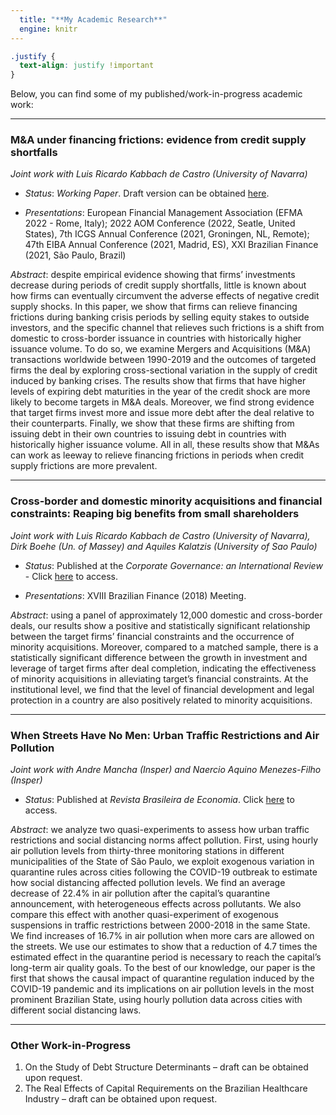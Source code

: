 ```yaml
---
  title: "**My Academic Research**"
  engine: knitr
---
```


```css
.justify {
  text-align: justify !important
}
```

::: {.justify}

Below, you can find some of my published/work-in-progress academic work:

------------------------------------------------------------------------

### **M\&A under financing frictions: evidence from credit supply shortfalls**

*Joint work with Luis Ricardo Kabbach de Castro (University of Navarra)*

* *Status*: *Working Paper*. Draft version can be obtained [here](https://drive.google.com/file/d/1ygV2IDf6Osjm8oDvdmeKlWGkxpEVCXXo/view?usp=share_link).

* *Presentations*: European Financial Management Association (EFMA 2022 - Rome, Italy); 2022 AOM Conference (2022, Seatle, United States), 7th ICGS Annual Conference (2021, Groningen, NL, Remote); 47th EIBA Annual Conference (2021, Madrid, ES), XXI Brazilian Finance (2021, São Paulo, Brazil)

*Abstract*: despite empirical evidence showing that firms' investments decrease during periods of credit supply shortfalls, little is known about how firms can eventually circumvent the adverse effects of negative credit supply shocks. In this paper, we show that firms can relieve financing frictions during banking crisis periods by selling equity stakes to outside investors, and the specific channel that relieves such frictions is a shift from domestic to cross-border issuance in countries with historically higher issuance volume. To do so, we examine Mergers and Acquisitions (M\&A) transactions worldwide between 1990-2019 and the outcomes of targeted firms \textit{ex-post} the deal by exploring cross-sectional variation in the supply of credit induced by banking crises. The results show that firms that have higher levels of expiring debt maturities in the year of the credit shock are more likely to become targets in M\&A deals. Moreover, we find strong evidence that target firms invest more and issue more debt after the deal relative to their counterparts. Finally, we show that these firms are shifting from issuing debt in their own countries to issuing debt in countries with historically higher issuance volume. All in all, these results show that M\&As can work as leeway to relieve financing frictions in periods when credit supply frictions are more prevalent.

------------------------------------------------------------------------

### **Cross-border and domestic minority acquisitions and financial constraints: Reaping big benefits from small shareholders**

*Joint work with Luis Ricardo Kabbach de Castro (University of Navarra), Dirk Boehe (Un. of Massey) and Aquiles Kalatzis (University of Sao Paulo)*

* *Status*: Published at the *Corporate Governance: an International Review* - Click [here](https://onlinelibrary.wiley.com/doi/full/10.1111/corg.12466) to access.

* *Presentations*: XVIII Brazilian Finance (2018) Meeting.

*Abstract*: using a panel of approximately 12,000 domestic and cross-border deals, our results show a positive and statistically significant relationship between the target firms' financial constraints and the occurrence of minority acquisitions. Moreover, compared to a matched sample, there is a statistically significant difference between the growth in investment and leverage of target firms after deal completion, indicating the effectiveness of minority acquisitions in alleviating target's financial constraints. At the institutional level, we find that the level of financial development and legal protection in a country are also positively related to minority acquisitions.

------------------------------------------------------------------------

### **When Streets Have No Men: Urban Traffic Restrictions and Air Pollution**

*Joint work with Andre Mancha (Insper) and Naercio Aquino Menezes-Filho (Insper)*

* *Status*: Published at *Revista Brasileira de Economia*. Click [here](https://periodicos.fgv.br/rbe/article/view/84448) to access.

*Abstract*: we analyze two quasi-experiments to assess how urban traffic restrictions and social distancing norms affect pollution. First, using hourly air pollution levels from thirty-three monitoring stations in different municipalities of the State of São Paulo, we exploit exogenous variation in quarantine rules across cities following the COVID-19 outbreak to estimate how social distancing affected pollution levels. We find an average decrease of 22.4% in air pollution after the capital's quarantine announcement, with heterogeneous effects across pollutants. We also compare this effect with another quasi-experiment of exogenous suspensions in traffic restrictions between 2000-2018 in the same State. We find increases of 16.7% in air pollution when more cars are allowed on the streets. We use our estimates to show that a reduction of 4.7 times the estimated effect in the quarantine period is necessary to reach the capital's long-term air quality goals. To the best of our knowledge, our paper is the first that shows the causal impact of quarantine regulation induced by the COVID-19 pandemic and its implications on air pollution levels in the most prominent Brazilian State, using hourly pollution data across cities with different social distancing laws.


------------------------------------------------------------------------


### **Other Work-in-Progress**

1. On the Study of Debt Structure Determinants -- draft can be obtained upon request.
2. The Real Effects of Capital Requirements on the Brazilian Healthcare Industry -- draft can be obtained upon request.


:::